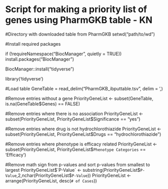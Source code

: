 # Script for making a priority list of genes using PharmGKB table - KN

#Directory with downloaded table from PharmGKB
setwd("path/to/wd")

#Install required packages

if (!requireNamespace("BiocManager", quietly = TRUE))
  install.packages("BiocManager")

BiocManager::install("tidyverse")

library('tidyverse')

#Load table
GeneTable = read_delim("PharmGKB_ibputtable.tsv",
                       delim = '\t',)

#Remove entries without a gene
PriorityGeneList <- subset(GeneTable,
                           is.na(GeneTable$Genes) == FALSE)

#Remove entries where there is no association
PriorityGeneList <- subset(PriorityGeneList,
                           PriorityGeneList$Significance == "yes")

#Remove entries where drug is not hydrochlorothiazide
PriorityGeneList <- subset(PriorityGeneList,
                           PriorityGeneList$Drugs == "hydrochlorothiazide")

#Remove entries where phenotype is efficacy related
PriorityGeneList <- subset(PriorityGeneList,
                           PriorityGeneList$`Phenotype Categories` == 'Efficacy')

#Remove math sign from p-values and sort p-values from smallest to largest
PriorityGeneList$`P-Value` <- substring(PriorityGeneList$`P-Value`,2,nchar(PriorityGeneList$`P-Value`))
PriorityGeneList <- arrange(PriorityGeneList, desc(`# of Cases`))

